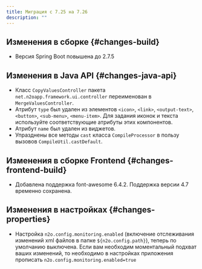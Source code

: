 ```yaml
---
title: Миграция с 7.25 на 7.26
description: ""
---
```


## Изменения в сборке {#changes-build}

- Версия Spring Boot повышена до 2.7.5

## Изменения в Java API {#changes-java-api}

- Класс `CopyValuesController` пакета `net.n2oapp.framework.ui.controller` переименован в `MergeValuesController`.
- Aтрибут `type` был удален из элементов `<icon>`, `<link>`, `<output-text>`, `<button>`, `<sub-menu>`, `<menu-item>`.
Для задания иконок и текста используйте соответствующие атрибуты этих компонентов.
- Атрибут `name` был удален из виджетов.
- Упразднены все методы `cast` класса `CompileProcessor` в пользу вызовов `CompileUtil.castDefault`.

## Изменения в сборке Frontend {#changes-frontend-build}

- Добавлена поддержка font-awesome 6.4.2. Поддержка версии 4.7 временно сохранена.

## Изменения в настройках {#changes-properties}

- Настройка `n2o.config.monitoring.enabled` (включение отслеживания изменений xml файлов в папке `${n2o.config.path}`), теперь по умолчанию выключена.
Если вам необходим моментальный подхват ваших изменений, то необходимо в настройках приложения прописать `n2o.config.monitoring.enabled=true`
